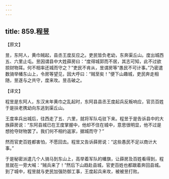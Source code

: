 ```yaml
---
---
---
```

title: 859.程昱
---



【原文】

昱，东阿人，黄巾贼起，县丞王度反应之。吏民皆负老幼，东奔渠丘山。度出城西五、六里止屯。昱因谓县中大姓薛房曰：“度得城郭而不居，其志可知，此不过欲掠财物耳。何不相率还城而守之？”吏民不肯从，昱谓房等“愚民不可计事。”乃密遣数骑举幡东山上，令房等望见，因大呼曰：“贼至矣！”便下山趣城，吏民奔走相随，昱遂与之共守，度来攻。昱击破之。

【译文】

程昱是东阿人，东汉末年黄巾之乱起时，东阿县县丞王度起兵反叛响应，官员百姓于是扶老携幼向东逃到渠丘山。

王度率兵出城后，往西走了五、六里，就将军队屯驻下来。程昱于是告诉县中的大族薛房说：“东阿县城已在王度掌握中，他却不住在城中，意思很明显，他不过是想抢夺财物罢了。我们何不相约返家，据城而守？”

然而官吏百姓都害怕，不愿回去。程昱又告诉薛房说：“这些愚民不足以商计大事。”

于是秘密派遣几个人骑马到东山上，高举着军队的幡旗，让薛房及百姓看得到，程昱就在一旁大喊：“贼兵来了！”然后下山趋赴县城，官吏百姓也都跟着奔回县城。到了城中，程昱就与吏民加强防御工事，王度起兵来攻，被被昱打败。